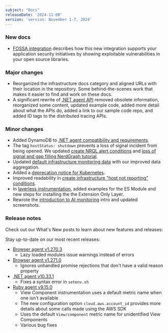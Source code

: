 ```yaml
---
subject: "Docs"
releaseDate: '2024-11-08'
version: 'version: November 1-7, 2024'
---
```


### New docs

* [FOSSA integration](/docs/vulnerability-management/integrations/fossa/) describes how this new integration supports your application security initiatives by showing exploitable vulnerabilities in your open source libraries.


### Major changes

* Reorganized the infrastructure docs category and aligned URLs with their location in the repository. Some behind-the-scenes work that makes it easier to find and work on these docs.
* A significant rewrite of [.NET agent API](/docs/apm/agents/net-agent/net-agent-api/net-agent-api/) removed obsolete information, reorganized some content, updated example code, added more detail about what the APIs do, added a link to our sample code repo, and added ID tags to the distributed tracing APIs.

### Minor changes

* Added DynamoDB to [.NET agent compatibility and requirements](/docs/apm/agents/net-agent/getting-started/net-agent-compatibility-requirements/#database-core).
* The tag `hostStatus: shutdown` prevents a loss of signal incident from being opened. We updated [create NRQL alert conditions](/docs/alerts/create-alert/create-alert-condition/create-nrql-alert-conditions/) and [loss of signal and gap filling NerdGraph tutorial](/docs/apis/nerdgraph/examples/nerdgraph-api-loss-signal-gap-filling/).
* Updated [default infrastructure monitoring data](/docs/infrastructure/infrastructure-data/default-infra-data/) with our improved data aggregation.
* Added a [deprecation notice for Kubernetes](/eol/2024/10/deprecation-notice-v1.26-and-lower/).
* Improved readability in [create infrastructure "host not reporting" conditions](/docs/infrastructure/infrastructure-alerts/create-infrastructure-host-not-reporting-condition/).
* In [layerless instrumentation](/docs/serverless-function-monitoring/aws-lambda-monitoring/instrument-lambda-function/enable-serverless-monitoring-aws-lambda-layerless/), added examples for the ES Module and new steps for installing the the Extension Only Layer.
* Rewrote the [introduction to AI monitoring](/docs/ai-monitoring/intro-to-ai-monitoring/) intro and updated screenshots.


### Release notes

Check out our What's New posts to learn about new features and releases:


Stay up-to-date on our most recent releases:

* [Browser agent v1.270.3](/docs/release-notes/new-relic-browser-release-notes/browser-agent-release-notes/browser-agent-v1.270.3/)
    * Lazy loaded modules issue warnings instead of errors
* [Browser agent v1.271.0](/docs/release-notes/new-relic-browser-release-notes/browser-agent-release-notes/browser-agent-v1.271.0/)
    * Ignores unhandled promise rejections that don't have a valid reason property
* [.NET agent v10.33.1](/docs/release-notes/agent-release-notes/net-release-notes/net-agent-10-33-1/)
    * Fixes a syntax error in `setenv.sh`
* [Ruby agent v9.15.0](/docs/release-notes/agent-release-notes/ruby-release-notes/ruby-agent-9-15-0/)
    * View Component instrumentation uses a default metric name when one isn't available
    * The new configuration option `cloud.aws.account_id` provides more details about some calls made using the AWS SDK
    * Uses the default `View/component` metric name for unidentified View Components
    * Various bug fixes